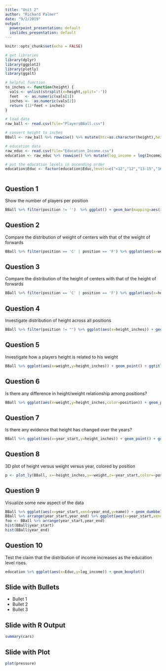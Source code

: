 ```yaml
---
title: "Unit 2"
author: "Richard Palmer"
date: "9/2/2019"
output:
  powerpoint_presentation: default
  ioslides_presentation: default
---
```


```r
knitr::opts_chunk$set(echo = FALSE)
```

```r
# get libraries
library(dplyr)
library(ggplot2)
library(plotly)
library(ggalt)

# helpful function
to_inches <- function(height) {
  vals <- unlist(strsplit(x=height,split='-'))
  feet   <- as.numeric(vals[1])
  inches <-  as.numeric(vals[2])
  return (12*feet + inches)
}

# load data
raw_ball <- read.csv(file="PlayersBBall.csv")

# convert height to inches
BBall <- raw_ball %>% rowwise() %>% mutate(htc=as.character(height),height_inches=to_inches(htc))

# education data
raw_educ <- read.csv(file="Education_Income.csv")
education <- raw_educ %>% rowwise() %>% mutate(log_income = log(Income2005))

# put the education levels in ascending order
education$Educ <- factor(education$Educ,levels=c("<12","12","13-15","16",">16"))



```
## Question 1
Show the number of players per position
```r
BBall %>% filter(position != '')  %>% ggplot() + geom_bar(mapping=aes(x=position)) + ggtitle("Count per position")

```

## Question 2
Compare the distribution of weight of centers with that of the weight of forwards
```r
BBall %>% filter(position == 'C' | position == 'F') %>% ggplot(aes(x=weight)) + geom_histogram(bins=20) + ggtitle("Distribution of Weight for Centers and Forwards") + facet_wrap(~position)

```

## Question 3
Compare the distribution of the height of centers with that of the height of forwards
```r
BBall %>% filter(position == 'C' | position == 'F') %>% ggplot(aes(x=height_inches)) + geom_histogram(bins=20) + ggtitle("Distribution of Height for Centers and Forwards") + facet_wrap(~position)
```

## Question 4
Investigate distribution of height across all positions
```r
BBall %>% filter(position != "") %>% ggplot(aes(x=height_inches)) + geom_histogram(bins=20) + ggtitle("Distribution of Height for all positions") + facet_wrap(~position)
```

## Question 5
Investigate how a players height is related to his weight
```r
BBall %>% ggplot(aes(x=weight,y=height_inches)) + geom_point() + ggtitle("Height versus Weight");
```

## Question 6
Is there any difference in height/weight relationship among positions?
```r
BBall %>% ggplot(aes(x=weight,y=height_inches,color=position)) + geom_point() + ggtitle("Height versus Weight");
```

## Question 7
Is there any evidence that height has changed over the years?
```r
BBall %>% ggplot(aes(x=year_start,y=height_inches)) + geom_point() + ggtitle("Height versus starting year")
```
## Question 8
3D plot of height versus weight versus year, colored by position
```r
p <- plot_ly(BBall, x=~height_inches,y=~weight,z=~year_start,color=~position) %>% add_markers %>% layout(scene=list(xaxis=list(title="Height"),yaxis=list(title="Weight"),zaxis=list(title="Start Year")))
```

## Question 9
Visualize some new aspect of the data
```r
BBall %>% ggplot(aes(x=year_start,xend=year_end,y=name)) + geom_dumbbell()
BBall %>% arrange(year_start,year_end) %>% ggplot(aes(x=year_start,xend=year_end,y=name)) + geom_dumbbell()
foo <- BBall %>% arrange(year_start,year_end)
hist(BBall$year_start)
hist(BBall$year_end)

```

## Question 10
Test the claim that the distribution of income increases as the education level rises.
```r
education %>% ggplot(aes(x=Educ,y=log_income)) + geom_boxplot()
```

## Slide with Bullets

- Bullet 1
- Bullet 2
- Bullet 3

## Slide with R Output

```r
summary(cars)
```

## Slide with Plot

```r
plot(pressure)
```

